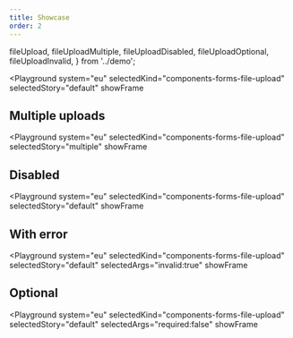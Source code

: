 ```yaml
---
title: Showcase
order: 2
---
```



  fileUpload,
  fileUploadMultiple,
  fileUploadDisabled,
  fileUploadOptional,
  fileUploadInvalid,
} from '../demo';

<Playground
  system="eu"
  selectedKind="components-forms-file-upload"
  selectedStory="default"
  showFrame
>
  <Html markup={fileUpload} />
</Playground>

## Multiple uploads

<Playground
  system="eu"
  selectedKind="components-forms-file-upload"
  selectedStory="multiple"
  showFrame
>
  <Html markup={fileUploadMultiple} />
</Playground>

## Disabled

<Playground
  system="eu"
  selectedKind="components-forms-file-upload"
  selectedStory="default"
  showFrame
>
  <Html markup={fileUploadDisabled} />
</Playground>

## With error

<Playground
  system="eu"
  selectedKind="components-forms-file-upload"
  selectedStory="default"
  selectedArgs="invalid:true"
  showFrame
>
  <Html markup={fileUploadInvalid} />
</Playground>

## Optional

<Playground
  system="eu"
  selectedKind="components-forms-file-upload"
  selectedStory="default"
  selectedArgs="required:false"
  showFrame
>
  <Html markup={fileUploadOptional} />
</Playground>
